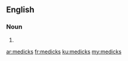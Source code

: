 ==English==

===Noun===
{{head|en|plural}}

# {{plural of|medick|lang=en}}

[[ar:medicks]]
[[fr:medicks]]
[[ku:medicks]]
[[my:medicks]]